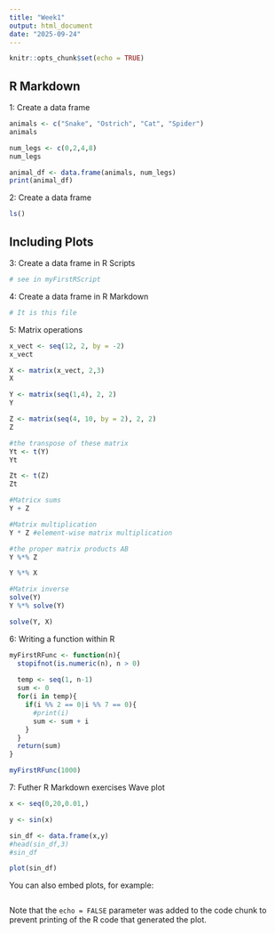 ```yaml
---
title: "Week1"
output: html_document
date: "2025-09-24"
---
```


```r
knitr::opts_chunk$set(echo = TRUE)
```

## R Markdown


1: Create a data frame

```r
animals <- c("Snake", "Ostrich", "Cat", "Spider")
animals

num_legs <- c(0,2,4,8)
num_legs

animal_df <- data.frame(animals, num_legs)
print(animal_df)
```
2: Create a data frame
```r
ls()
```
## Including Plots

3: Create a data frame in R Scripts
```r
# see in myFirstRScript
```

4: Create a data frame in R Markdown
```r
# It is this file
```

5: Matrix operations
```r
x_vect <- seq(12, 2, by = -2)
x_vect

X <- matrix(x_vect, 2,3)
X

Y <- matrix(seq(1,4), 2, 2)
Y

Z <- matrix(seq(4, 10, by = 2), 2, 2)
Z

#the transpose of these matrix
Yt <- t(Y)
Yt

Zt <- t(Z)
Zt

#Matricx sums
Y + Z

#Matrix multiplication
Y * Z #element-wise matrix multiplication

#the proper matrix products AB
Y %*% Z

Y %*% X

#Matrix inverse
solve(Y)
Y %*% solve(Y)

solve(Y, X)
```
6: Writing a function within R
```r
myFirstRFunc <- function(n){
  stopifnot(is.numeric(n), n > 0)
  
  temp <- seq(1, n-1)
  sum <- 0
  for(i in temp){
    if(i %% 2 == 0|i %% 7 == 0){
      #print(i)
      sum <- sum + i
    }
  }
  return(sum)
}

myFirstRFunc(1000)
```
7: Futher R Markdown exercises
Wave plot
```r
x <- seq(0,20,0.01,)

y <- sin(x)

sin_df <- data.frame(x,y)
#head(sin_df,3)
#sin_df

plot(sin_df)
```

You can also embed plots, for example:

```r

```

Note that the `echo = FALSE` parameter was added to the code chunk to prevent printing of the R code that generated the plot.
